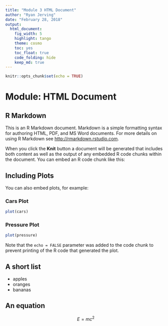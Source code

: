 ```yaml
---
title: "Module 3 HTML Document"
author: "Ryan Jerving"
date: "February 28, 2018"
output: 
  html_document:
    fig_width: 5
    highlight: tango
    theme: cosmo
    toc: yes
    toc_float: true
    code_folding: hide
    keep_md: true
---
```


```r
knitr::opts_chunk$set(echo = TRUE)
```

# Module:  HTML Document

## R Markdown {#nextsteps .emphasized}

This is an R Markdown document. Markdown is a simple formatting syntax for authoring HTML, PDF, and MS Word documents. For more details on using R Markdown see <http://rmarkdown.rstudio.com>.

When you click the **Knit** button a document will be generated that includes both content as well as the output of any embedded R code chunks within the document. You can embed an R code chunk like this:

## Including Plots

You can also embed plots, for example:

### Cars Plot

```r
plot(cars)
```

### Pressure Plot

```r
plot(pressure)
```

Note that the `echo = FALSE` parameter was added to the code chunk to prevent printing of the R code that generated the plot.

## A short list

* apples
* oranges
* bananas

## An equation

$$E = mc^2$$
